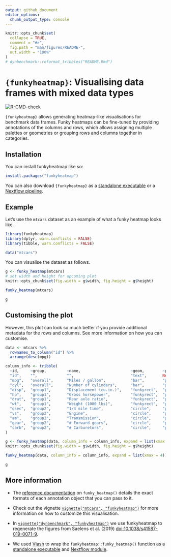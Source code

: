 ```yaml
---
output: github_document
editor_options: 
  chunk_output_type: console
---
```


<!-- README.md is generated from README.Rmd. Please edit that file -->

```r
knitr::opts_chunk$set(
  collapse = TRUE,
  comment = "#>",
  fig.path = "man/figures/README-",
  out.width = "100%"
)
# dynbenchmark::reformat_tribbles("README.Rmd")
```

# `{funkyheatmap}`: Visualising data frames with mixed data types

<!-- badges: start -->
[![R-CMD-check](https://github.com/funkyheatmap/funkyheatmap/actions/workflows/R-CMD-check.yaml/badge.svg)](https://github.com/funkyheatmap/funkyheatmap/actions/workflows/R-CMD-check.yaml)
<!-- badges: end -->

`{funkyheatmap}` allows generating heatmap-like visualisations for benchmark data 
frames. Funky heatmaps can be fine-tuned by providing annotations of the 
columns and rows, which allows assigning multiple palettes or geometries
or grouping rows and columns together in categories.

## Installation

You can install funkyheatmap like so:

``` r
install.packages("funkyheatmap")
```

You can also download `{funkyheatmap}` as a [standalone executable](https://funkyheatmap.github.io/funkyheatmap/articles/executable.html) 
or a [Nextflow pipeline](https://funkyheatmap.github.io/funkyheatmap/articles/nextflow.html).

## Example

Let's use the `mtcars` dataset as an example of what a funky heatmap looks like.

```r
library(funkyheatmap)
library(dplyr, warn.conflicts = FALSE)
library(tibble, warn.conflicts = FALSE)

data("mtcars")
```

You can visualise the dataset as follows.

```r
g <- funky_heatmap(mtcars)
# set width and height for upcoming plot
knitr::opts_chunk$set(fig.width = g$width, fig.height = g$height)
```

```r
funky_heatmap(mtcars)
```

```r
g
```

## Customising the plot
However, this plot can look so much better if you provide additional metadata
for the rows and columns. See more information on how you can customise.

```r
data <- mtcars %>%
  rownames_to_column("id") %>%
  arrange(desc(mpg))

column_info <- tribble(
  ~id,     ~group,         ~name,                      ~geom,        ~palette,    ~options,
  "id",    "",             "",                         "text",       NA,          list(hjust = 0, width = 6),
  "mpg",   "overall",      "Miles / gallon",           "bar",        "palette1",  list(width = 4, legend = FALSE),
  "cyl",   "overall",      "Number of cylinders",      "bar",        "palette2",  list(width = 4, legend = FALSE),
  "disp",  "group1",       "Displacement (cu.in.)",    "funkyrect",  "palette1",  lst(),
  "hp",    "group1",       "Gross horsepower",         "funkyrect",  "palette1",  lst(),
  "drat",  "group1",       "Rear axle ratio",          "funkyrect",  "palette1",  lst(),
  "wt",    "group1",       "Weight (1000 lbs)",        "funkyrect",  "palette1",  lst(),
  "qsec",  "group2",       "1/4 mile time",            "circle",     "palette2",  lst(),
  "vs",    "group2",       "Engine",                   "circle",     "palette2",  lst(),
  "am",    "group2",       "Transmission",             "circle",     "palette2",  lst(),
  "gear",  "group2",       "# Forward gears",          "circle",     "palette2",  lst(),
  "carb",  "group2",       "# Carburetors",            "circle",     "palette2",  lst()
)
```

```r
g <- funky_heatmap(data, column_info = column_info, expand = list(xmax = 4))
knitr::opts_chunk$set(fig.width = g$width, fig.height = g$height)
```

```r
funky_heatmap(data, column_info = column_info, expand = list(xmax = 4))
```

```r
g
```

## More information 
  
* The [reference documentation](https://funkyheatmap.github.io/funkyheatmap/reference/index.html)
  on `funky_heatmap()` details the exact formats of each annotation object that you can pass to it.

* Check out the vignette [`vignette("mtcars", "funkyheatmap")`](https://funkyheatmap.github.io/funkyheatmap/articles/mtcars.html)
  for more information on how to customize this visualisation.

* In [`vignette("dynbenchmark", "funkyheatmap")`](https://funkyheatmap.github.io/funkyheatmap/articles/dynbenchmark.html) we 
  use funkyheatmap to regenerate the figures from Saelens et al. (2019)
  [doi:10.1038/s41587-019-0071-9](https://doi.org/10.1038/s41587-019-0071-9).

* We used [Viash](https://viash.io) to wrap the `funkyheatmap::funky_heatmap()` function
  as a [standalone executable](https://funkyheatmap.github.io/funkyheatmap/articles/executable.html) and
  [Nextflow module](https://funkyheatmap.github.io/funkyheatmap/articles/nextflow.html).
